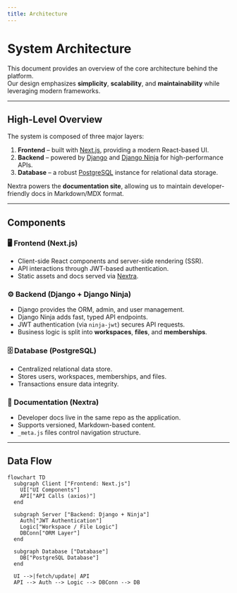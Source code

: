 ```yaml
---
title: Architecture
---
```


# System Architecture

This document provides an overview of the core architecture behind the platform.  
Our design emphasizes **simplicity**, **scalability**, and **maintainability** while leveraging modern frameworks.

---

## High-Level Overview

The system is composed of three major layers:

1. **Frontend** – built with [Next.js](https://nextjs.org/), providing a modern React-based UI.
2. **Backend** – powered by [Django](https://www.djangoproject.com/) and [Django Ninja](https://django-ninja.dev/) for high-performance APIs.
3. **Database** – a robust [PostgreSQL](https://www.postgresql.org/) instance for relational data storage.

Nextra powers the **documentation site**, allowing us to maintain developer-friendly docs in Markdown/MDX format.

---

## Components

### 🖥️ Frontend (Next.js)
- Client-side React components and server-side rendering (SSR).
- API interactions through JWT-based authentication.
- Static assets and docs served via [Nextra](https://nextra.site).

### ⚙️ Backend (Django + Django Ninja)
- Django provides the ORM, admin, and user management.
- Django Ninja adds fast, typed API endpoints.
- JWT authentication (via `ninja-jwt`) secures API requests.
- Business logic is split into **workspaces**, **files**, and **memberships**.

### 🗄️ Database (PostgreSQL)
- Centralized relational data store.
- Stores users, workspaces, memberships, and files.
- Transactions ensure data integrity.

### 📖 Documentation (Nextra)
- Developer docs live in the same repo as the application.
- Supports versioned, Markdown-based content.
- `_meta.js` files control navigation structure.

---

## Data Flow

```mermaid
flowchart TD
  subgraph Client ["Frontend: Next.js"]
    UI["UI Components"]
    API["API Calls (axios)"]
  end

  subgraph Server ["Backend: Django + Ninja"]
    Auth["JWT Authentication"]
    Logic["Workspace / File Logic"]
    DBConn["ORM Layer"]
  end

  subgraph Database ["Database"]
    DB["PostgreSQL Database"]
  end

  UI -->|fetch/update| API
  API --> Auth --> Logic --> DBConn --> DB